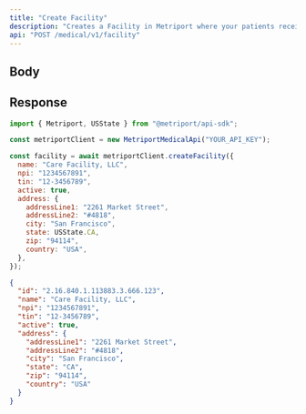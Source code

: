 ```yaml
---
title: "Create Facility"
description: "Creates a Facility in Metriport where your patients receive care."
api: "POST /medical/v1/facility"
---
```


## Body

<Snippet file="facility.mdx" />

## Response

<Snippet file="facility-response.mdx" />

<ResponseExample>

```javascript Metriport SDK
import { Metriport, USState } from "@metriport/api-sdk";

const metriportClient = new MetriportMedicalApi("YOUR_API_KEY");

const facility = await metriportClient.createFacility({
  name: "Care Facility, LLC",
  npi: "1234567891",
  tin: "12-3456789",
  active: true,
  address: {
    addressLine1: "2261 Market Street",
    addressLine2: "#4818",
    city: "San Francisco",
    state: USState.CA,
    zip: "94114",
    country: "USA",
  },
});
```

</ResponseExample>

```json
{
  "id": "2.16.840.1.113883.3.666.123",
  "name": "Care Facility, LLC",
  "npi": "1234567891",
  "tin": "12-3456789",
  "active": true,
  "address": {
    "addressLine1": "2261 Market Street",
    "addressLine2": "#4818",
    "city": "San Francisco",
    "state": "CA",
    "zip": "94114",
    "country": "USA"
  }
}
```
